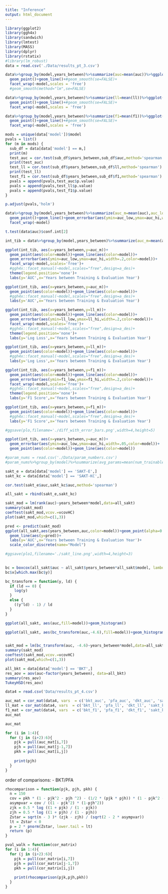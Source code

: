 ```yaml
---
title: "Inference"
output: html_document
---
```


```r
library(ggplot2)
library(ggh4x)
library(sandwich)
library(lmtest)
library(MASS)
library(dplyr)
library(rstatix)
#library(lm_robust)
data = read.csv('./Data/results_pt_3.csv')
```

```r
data%>%group_by(model,years_between)%>%summarize(auc=mean(auc))%>%ggplot(aes(years_between,auc))+#,color=model))
  geom_point()+geom_line()+#geom_smooth(se=FALSE)+
  facet_wrap(~model,scales = 'free')
  #geom_smooth(method="lm",se=FALSE)

data%>%group_by(model,years_between)%>%summarize(ll=mean(ll))%>%ggplot(aes(years_between,ll))+#,color=model))
  geom_point()+geom_line()+#geom_smooth(se=FALSE)+
  facet_wrap(~model,scales = 'free')

data%>%group_by(model,years_between)%>%summarize(f1=mean(f1))%>%ggplot(aes(years_between,f1))+#,color=model))
  geom_point()+geom_line()+#geom_smooth(se=FALSE)+
  facet_wrap(~model,scales = 'free')
```

```r
mods = unique(data['model'])$model
pvals = list()
for (m in mods) {
  sub_df = data[data['model'] == m,]
  print(m)
  test_auc = cor.test(sub_df$years_between,sub_df$auc,method='spearman')
  print(test_auc)
  test_ll = cor.test(sub_df$years_between,sub_df$ll,method='spearman')
  print(test_ll)
  test_f1 = cor.test(sub_df$years_between,sub_df$f1,method='spearman')
  pvals = append(pvals,test_auc$p.value)
  pvals = append(pvals,test_ll$p.value)
  pvals = append(pvals,test_f1$p.value)
}
```

```r
p.adjust(pvals,'holm')
```

```r
data%>%group_by(model,years_between)%>%summarize(auc_m=mean(auc),auc_low=t.test(auc)$conf.int[1], auc_hi=t.test(auc)$conf.int[2])%>%ggplot(aes(years_between,auc_m))+#,color=model))
  geom_point()+geom_line()+geom_errorbar(aes(ymin=auc_low,ymax=auc_hi,width=.2))+#geom_smooth(se=FALSE)+
  facet_wrap(~model)

t.test(data$auc)$conf.int[2]

int_tib = data%>%group_by(model,years_between)%>%summarize(auc_m=mean(auc),auc_low=t.test(auc)$conf.int[1], auc_hi=t.test(auc)$conf.int[2],ll_m=mean(ll),ll_low=t.test(ll)$conf.int[1],ll_hi=t.test(ll)$conf.int[2],f1_m=mean(f1),f1_low=t.test(f1)$conf.int[1],f1_hi=t.test(f1)$conf.int[2])
```

```r
ggplot(int_tib, aes(x=years_between,y=auc_m))+
  geom_point(aes(color=model))+geom_line(aes(color=model))+
  geom_errorbar(aes(ymin=auc_low,ymax=auc_hi,width=.2,color=model))+
  facet_wrap(~model,scales='free')+
  #ggh4x::facet_manual(~model,scales="free",design=a_des)+
  theme(legend.position='none')+
  labs(y='AUC',x='Years between Training & Evaluation Year')

ggplot(int_tib, aes(x=years_between,y=auc_m))+
  geom_point(aes(color=model))+geom_line(aes(color=model))+
  #ggh4x::facet_manual(~model,scales="free",design=a_des)+
  labs(y='AUC',x='Years between Training & Evaluation Year')

ggplot(int_tib, aes(x=years_between,y=ll_m))+
  geom_point(aes(color=model))+geom_line(aes(color=model))+
  geom_errorbar(aes(ymin=ll_low,ymax=ll_hi,width=.2,color=model))+
  facet_wrap(~model,scales='free')+
  #ggh4x::facet_manual(~model,scales="free",design=a_des)+
  theme(legend.position='none')+
  labs(y='Log Loss',x='Years between Training & Evaluation Year')

ggplot(int_tib, aes(x=years_between,y=ll_m))+
  geom_point(aes(color=model))+geom_line(aes(color=model))+
  #ggh4x::facet_manual(~model,scales="free",design=a_des)+
  labs(y='Log Loss',x='Years between Training & Evaluation Year')

ggplot(int_tib, aes(x=years_between,y=f1_m))+
  geom_point(aes(color=model))+geom_line(aes(color=model))+
  geom_errorbar(aes(ymin=f1_low,ymax=f1_hi,width=.2,color=model))+
  facet_wrap(~model,scales='free')+
  #ggh4x::facet_manual(~model,scales="free",design=a_des)+
  theme(legend.position='none')+
  labs(y='F1 Score',x='Years between Training & Evaluation Year')

ggplot(int_tib, aes(x=years_between,y=f1_m))+
  geom_point(aes(color=model))+geom_line(aes(color=model))+
  #ggh4x::facet_manual(~model,scales="free",design=a_des)+
  labs(y='F1 Score',x='Years between Training & Evaluation Year')

#ggsave(plo,filename='./diff_with_error_bars.png',width=4,height=5)
```

```r
ggplot(int_tib, aes(x=years_between,y=auc_m))+
  geom_errorbar(aes(ymin=auc_low,ymax=auc_hi,width=.05,color=model))+
  geom_point(aes(color=model))+geom_line(aes(color=model))
```

```r
#param_nums = read.csv('./Data/param_numbers.csv')
#param_nums%>%group_by(model)%>%summarize(avg_params=mean(num_trainable_params))
```

```r
sakt_e = data[data['model'] == 'SAKT-E',]
sakt_kc = data[data['model'] == 'SAKT-KC',]

cor.test(sakt_e$auc,sakt_kc$auc,method='spearman')

all_sakt = rbind(sakt_e,sakt_kc)

sakt_mod = lm(rank(auc)~years_between*model,data=all_sakt)
summary(sakt_mod)
coeftest(sakt_mod,vcov.=vcovHC)
plot(sakt_mod,which=c(1,3))

pred <- predict(sakt_mod)
ggplot(all_sakt,aes(years_between,auc,color=model))+geom_point(alpha=0.2)+
  geom_line(aes(y=pred))+
  labs(y='AUC',x='Years between Training & Evaluation Year')+
  scale_color_discrete(name="Model")

#ggsave(plo1,filename='./sakt_line.png',width=4,height=3)
  
```

```r
bc = boxcox(all_sakt$auc ~ all_sakt$years_between*all_sakt$model, lambda = seq(-10,0,1/20))
bc$x[which.max(bc$y)]
```

```r
bc_transform = function(y, ld) {
  if (ld == 0) {
    log(y)
  }
  else {
    ((y^ld) - 1) / ld
  }
}

ggplot(all_sakt, aes(auc,fill=model))+geom_histogram()

ggplot(all_sakt, aes(bc_transform(auc,-4.6),fill=model))+geom_histogram()


sakt_mod = lm(bc_transform(auc, -4.6)~years_between*model,data=all_sakt)
summary(sakt_mod)
coeftest(sakt_mod,vcov.=vcovHC)
plot(sakt_mod,which=c(1,3))

```

```r
all_bkt = data[data['model'] == 'BKT',]
res_aov = aov(auc~factor(years_between), data=all_bkt)
summary(res_aov)
TukeyHSD(res_aov)
```

```r
data4 = read.csv('Data/results_pt_4.csv')

auc_mat = cor_mat(data4, vars  = c('bkt_auc', 'pfa_auc', 'dkt_auc', 'sakt_kc_auc', 'sakt_e_auc', 'y_btwn'), method = 'spearman')
ll_mat = cor_mat(data4, vars  = c('bkt_ll', 'pfa_ll', 'dkt_ll', 'sakt_kc_ll', 'sakt_e_ll', 'y_btwn'), method = 'spearman')
f1_mat = cor_mat(data4, vars  = c('bkt_f1', 'pfa_f1', 'dkt_f1', 'sakt_kc_f1', 'sakt_e_f1', 'y_btwn'), method = 'spearman')
auc_mat
```


```r
auc_mat
```
```r
for (i in 1:4){
  for (j in (i+2):6){
    pjk = pull(auc_mat[i,7])
    pjh = pull(auc_mat[j-1,7])
    pkh = pull(auc_mat[i,j])
    
    print(pjh)
  }
}
```
order of comparisons:
 - BKT/PFA
 


```r
rhocomparison = function(pjk, pjh, pkh) {
  n = 150
  cov = pkh * (1 - pjk^2 - pjh ^2) - (1/2 * (pjk * pjh)) * (1 - pjk^2 - pjh^2 * pkh^2)
  asympvar = cov / ((1 - pjk^2) * (1-pjh^2))
  zjk = 0.5 * log ((1 + pjk) / (1 - pjk))
  zjh = 0.5 * log ((1 + pjh) / (1 - pjh))
  Zstar = sqrt(n - 3 )* (zjk - zjh) / (sqrt(2 - 2 * asympvar))
  lt = Zstar < 0
  p = 2 * pnorm(Zstar, lower.tail = lt) 
  return (p)
}

pval_walk = function(cor_matrix)
for (i in 1:4){
  for (j in (i+2):6){
    pjk = pull(cor_matrix[i,7])
    pjh = pull(cor_matrix[j-1,7])
    pkh = pull(cor_matrix[i,j])
    
    print(rhocomparison(pjk,pjh,pkh))
  }
}

```
